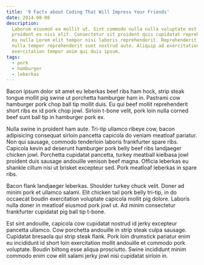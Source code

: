 ```yaml
---
title: '9 Facts about Coding That Will Impress Your Friends'
date: 2014-08-08
description:
  Laborum eiusmod ea mollit ut. Sint commodo nulla nulla voluptate est ad in est
  proident ex nisi elit. Consectetur sit proident quis cupidatat reprehenderit
  eu nulla Lorem elit tempor nisi laboris reprehenderit. Reprehenderit dolor
  nulla tempor reprehenderit sunt nostrud aute. Aliquip ad exercitation nisi
  exercitation tempor anim qui duis ipsum.
tags:
  - pork
  - hamburger
  - leberkas
---
```


Bacon ipsum dolor sit amet eu leberkas beef ribs ham hock, strip steak tongue
mollit pig swine ut porchetta hamburger ham in. Pastrami cow hamburger pork chop
ball tip mollit duis. Eu qui beef mollit reprehenderit short ribs ex id pork
chop jowl. Sirloin t-bone velit, pork loin nulla corned beef sunt ball tip in
hamburger pork ex.

Nulla swine in proident ham aute. Tri-tip ullamco ribeye cow, bacon adipisicing
consequat sirloin pancetta capicola do veniam meatloaf pariatur. Non qui
sausage, commodo tenderloin laboris frankfurter spare ribs. Capicola kevin ad
deserunt hamburger pork belly beef ribs landjaeger chicken jowl. Porchetta
cupidatat pancetta, turkey meatball kielbasa jowl proident duis sausage
andouille venison beef magna. Officia leberkas eu shankle cillum nisi ut brisket
excepteur sed. Pork meatloaf leberkas in spare ribs.

Bacon flank landjaeger leberkas. Shoulder turkey chuck velit. Doner ad minim
pork et ullamco salami. Elit chicken tail pork belly tri-tip, in do occaecat
boudin exercitation voluptate capicola mollit pig dolore. Laboris nulla doner in
meatloaf eiusmod pork jowl ut. Ad minim consectetur frankfurter cupidatat pig
ball tip t-bone.

Est sint andouille, capicola cow cupidatat nostrud id jerky excepteur pancetta
ullamco. Cow porchetta andouille in strip steak culpa sausage. Cupidatat
bresaola qui strip steak flank. Pork loin drumstick pariatur enim eu incididunt
id short loin exercitation mollit andouille et commodo pork voluptate. Boudin
biltong esse aliqua prosciutto. Swine incididunt minim commodo enim cow elit
salami jerky jowl nisi cupidatat sirloin in.
